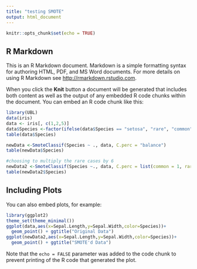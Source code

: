 ```yaml
---
title: "testing SMOTE"
output: html_document
---
```


```r
knitr::opts_chunk$set(echo = TRUE)
```

## R Markdown

This is an R Markdown document. Markdown is a simple formatting syntax for authoring HTML, PDF, and MS Word documents. For more details on using R Markdown see <http://rmarkdown.rstudio.com>.

When you click the **Knit** button a document will be generated that includes both content as well as the output of any embedded R code chunks within the document. You can embed an R code chunk like this:

```r
library(UBL)
data(iris)
data <- iris[, c(1,2,5)]
data$Species <-factor(ifelse(data$Species == "setosa", "rare", "common"))
table(data$Species)
```
```r
newData <-SmoteClassif(Species ~ ., data, C.perc = "balance")
table(newData$Species)
```
```R
#choosing to multiply the rare cases by 6
newData2 <-SmoteClassif(Species ~., data, C.perc = list(common = 1, rare = 6))
table(newData2$Species)
```



## Including Plots

You can also embed plots, for example:

```r

library(ggplot2)
theme_set(theme_minimal())
ggplot(data,aes(x=Sepal.Length,y=Sepal.Width,color=Species))+
  geom_point() + ggtitle("Original Data")
ggplot(newData2,aes(x=Sepal.Length,y=Sepal.Width,color=Species))+
  geom_point() + ggtitle("SMOTE'd Data")
```

Note that the `echo = FALSE` parameter was added to the code chunk to prevent printing of the R code that generated the plot.


